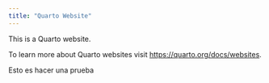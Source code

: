 ```yaml
---
title: "Quarto Website"
---
```


This is a Quarto website.

To learn more about Quarto websites visit <https://quarto.org/docs/websites>.


Esto es hacer una prueba
